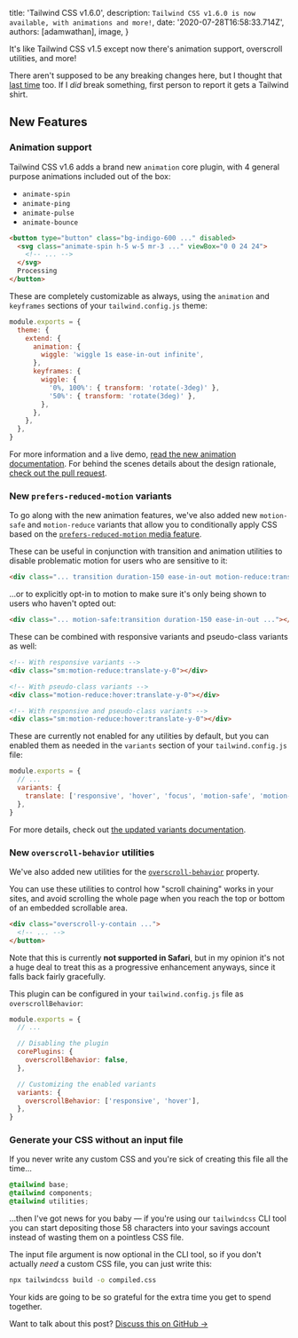 
  title: 'Tailwind CSS v1.6.0',
  description: `Tailwind CSS v1.6.0 is now available, with animations and more!`,
  date: '2020-07-28T16:58:33.714Z',
  authors: [adamwathan],
  image,
}

It's like Tailwind CSS v1.5 except now there's animation support, overscroll utilities, and more!

There aren't supposed to be any breaking changes here, but I thought that [last time](https://github.com/tailwindlabs/tailwindcss/releases/tag/v1.5.0) too. If I _did_ break something, first person to report it gets a Tailwind shirt.

## New Features

### Animation support

Tailwind CSS v1.6 adds a brand new `animation` core plugin, with 4 general purpose animations included out of the box:

- `animate-spin`
- `animate-ping`
- `animate-pulse`
- `animate-bounce`

```html
<button type="button" class="bg-indigo-600 ..." disabled>
  <svg class="animate-spin h-5 w-5 mr-3 ..." viewBox="0 0 24 24">
    <!-- ... -->
  </svg>
  Processing
</button>
```

These are completely customizable as always, using the `animation` and `keyframes` sections of your `tailwind.config.js` theme:

```js tailwind.config.js
module.exports = {
  theme: {
    extend: {
      animation: {
        wiggle: 'wiggle 1s ease-in-out infinite',
      },
      keyframes: {
        wiggle: {
          '0%, 100%': { transform: 'rotate(-3deg)' },
          '50%': { transform: 'rotate(3deg)' },
        },
      },
    },
  },
}
```

For more information and a live demo, [read the new animation documentation](https://tailwindcss.com/docs/animation). For behind the scenes details about the design rationale, [check out the pull request](https://github.com/tailwindlabs/tailwindcss/pull/2068).

### New `prefers-reduced-motion` variants

To go along with the new animation features, we've also added new `motion-safe` and `motion-reduce` variants that allow you to conditionally apply CSS based on the [`prefers-reduced-motion` media feature](https://developer.mozilla.org/en-US/docs/Web/CSS/@media/prefers-reduced-motion).

These can be useful in conjunction with transition and animation utilities to disable problematic motion for users who are sensitive to it:

```html
<div class="... transition duration-150 ease-in-out motion-reduce:transition-none ..."></div>
```

...or to explicitly opt-in to motion to make sure it's only being shown to users who haven't opted out:

```html
<div class="... motion-safe:transition duration-150 ease-in-out ..."></div>
```

These can be combined with responsive variants and pseudo-class variants as well:

```html
<!-- With responsive variants -->
<div class="sm:motion-reduce:translate-y-0"></div>

<!-- With pseudo-class variants -->
<div class="motion-reduce:hover:translate-y-0"></div>

<!-- With responsive and pseudo-class variants -->
<div class="sm:motion-reduce:hover:translate-y-0"></div>
```

These are currently not enabled for any utilities by default, but you can enabled them as needed in the `variants` section of your `tailwind.config.js` file:

```js tailwind.config.js
module.exports = {
  // ...
  variants: {
    translate: ['responsive', 'hover', 'focus', 'motion-safe', 'motion-reduce'],
  },
}
```

For more details, check out [the updated variants documentation](https://tailwindcss.com/docs/pseudo-class-variants).

### New `overscroll-behavior` utilities

We've also added new utilities for the [`overscroll-behavior`](https://developer.mozilla.org/en-US/docs/Web/CSS/overscroll-behavior) property.

You can use these utilities to control how "scroll chaining" works in your sites, and avoid scrolling the whole page when you reach the top or bottom of an embedded scrollable area.

```html
<div class="overscroll-y-contain ...">
  <!-- ... -->
</button>
```

Note that this is currently **not supported in Safari**, but in my opinion it's not a huge deal to treat this as a progressive enhancement anyways, since it falls back fairly gracefully.

This plugin can be configured in your `tailwind.config.js` file as `overscrollBehavior`:

```js tailwind.config.js
module.exports = {
  // ...

  // Disabling the plugin
  corePlugins: {
    overscrollBehavior: false,
  },

  // Customizing the enabled variants
  variants: {
    overscrollBehavior: ['responsive', 'hover'],
  },
}
```

### Generate your CSS without an input file

If you never write any custom CSS and you're sick of creating this file all the time...

```css
@tailwind base;
@tailwind components;
@tailwind utilities;
```

...then I've got news for you baby — if you're using our `tailwindcss` CLI tool you can start depositing those 58 characters into your savings account instead of wasting them on a pointless CSS file.

The input file argument is now optional in the CLI tool, so if you don't actually _need_ a custom CSS file, you can just write this:

```bash
npx tailwindcss build -o compiled.css
```

Your kids are going to be so grateful for the extra time you get to spend together.

Want to talk about this post? <a href="https://github.com/tailwindcss/tailwindcss/discussions/2088">Discuss this on GitHub →</a>
